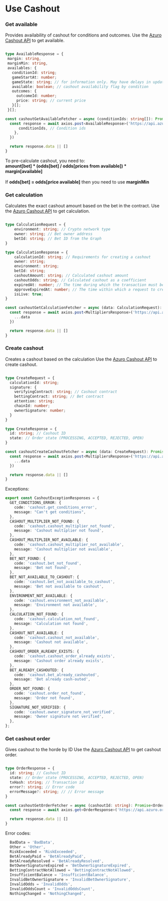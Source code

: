 
# Use Cashout

### Get available
Provides availability of cashout for conditions and outcomes.
Use the [Azuro Cashout API](https://api.azuro.org/api/v1/public/cashout/get-available) to get available.

```ts copy

type AvailableResponse = {
 margin: string,
 marginMin: string,
 availables: {
   conditionId: string;
   gameStartAt: number;
   gameState: string; // for information only. May have delays in updating.
   available: boolean; // cashout availability flag by condition
   outcomes: {
     outcomeId: number;
     price: string; // current price
   }[];
 }[];

const cashoutGetAvailableFetcher = async (conditionIds: string[]): Promise<AvailableResponse> => {
  const response = await axios.post<AvailableResponse>('https://api.azuro.org/api/v1/public/cashout/get-available', {
      conditionIds, // Condition ids
    },
  })

  return response.data || []
}
```
<Callout type="info">
  To pre-calculate cashout, you need to:<br/>
  <b>amount[bet] * (odds[bet] / odds[prices from available]) * margin[available]</b><br/><br/>
  If <b>odds[bet] = odds[price available]</b> then you need to use <b>marginMin</b>
</Callout>

### Get calculation
Calculates the exact cashout amount based on the bet in the contract. Use the [Azuro Cashout API](https://api.azuro.org/api/v1/public/cashout/get-calculation) to get calculation.

```ts copy

type CalculationRequest = {
    environment: string; // Crypto network type
    owner: string; // Bet owner address
    betId: string; // Bet ID from the Graph
}

type CalculationResponse = {
    calculationId: string; // Requirements for creating a cashout
    owner: string;
    environment: string;
    betId: string;
    cashoutAmount: string; // Сalculated cashout amount
    cashoutOdds: string; // Calculated cashout as a coefficient
    expiredAt: number; // The time during which the transaction must be completed, taking into account the execution on the contract
    approveExpiredAt: number; // The time within which a request to create a cashout must be sent
    isLive: true;
}

const cashoutGetСalculationFetcher = async (data: CalculationRequest): Promise<CalculationResponse> => {
  const response = await axios.post<MultipliersResponse>('https://api.azuro.org/api/v1/public/cashout/get-calculation', {
    ...data
  })

  return response.data || []
}
```

### Create cashout
Creates a cashout based on the calculation
Use the [Azuro Cashout API](https://api.azuro.org/api/v1/public/cashout/create) to create cashout.

```ts copy

type CreateRequest = {
  calculationId: string;
  signature: {
    verifyingContract: string; // Cashout contract
    bettingContract: string; // Bet contract
    attention: string;
    chainId: number;
    ownerSignature: number;
  }
}

type CreateResponse = {
  id: string; // Cashout ID
  state: // Order state (PROCESSING, ACCEPTED, REJECTED, OPEN)
}

const cashoutСreateCashoutFetcher = async (data: CreateRequest): Promise<CreateResponse> => {
  const response = await axios.post<MultipliersResponse>('https://api.azuro.org/api/v1/public/cashout/create', {
    ...data
  })

  return response.data || []
}
```

Exceptions:
```ts
export const CashoutExceptionResponses = {
  GET_CONDITIONS_ERROR: {
    code: 'cashout.get_conditions_error',
    message: "Can't get conditions",
  },
  CASHOUT_MULTIPLIER_NOT_FOUND: {
    code: 'cashout.cashout_multiplier_not_found',
    message: 'Cashout multiplier not found',
  },
  CASHOUT_MULTIPLIER_NOT_AVAILABLE: {
    code: 'cashout.cashout_multiplier_not_available',
    message: 'Cashout multiplier not available',
  },
  BET_NOT_FOUND: {
    code: 'cashout.bet_not_found',
    message: 'Bet not found',
  },
  BET_NOT_AVAILABLE_TO_CASHOUT: {
    code: 'cashout.bet_not_available_to_cashout',
    message: 'Bet not available to cashout',
  },
  ENVIRONMENT_NOT_AVAILABLE: {
    code: 'cashout.environment_not_available',
    message: 'Environment not available',
  },
  CALCULATION_NOT_FOUND: {
    code: 'cashout.calculation_not_found',
    message: 'Calculation not found',
  },
  CASHOUT_NOT_AVAILABLE: {
    code: 'cashout.cashout_not_available',
    message: 'Cashout not available',
  },
  CASHOUT_ORDER_ALREADY_EXISTS: {
    code: 'cashout.cashout_order_already_exists',
    message: 'Cashout order already exists',
  },
  BET_ALREADY_CASHOUTED: {
    code: 'cashout.bet_already_cashouted',
    message: 'Bet already cash-outed',
  },
  ORDER_NOT_FOUND: {
    code: 'cashout.order_not_found',
    message: 'Order not found',
  },
  SIGNATURE_NOT_VERIFIED: {
    code: 'cashout.owner_signature_not_verified',
    message: 'Owner signature not verified',
  },
};
```

### Get cashout order
Gives cashout to the horde by ID
Use the [Azuro Cashout API](https://api.azuro.org/api/v1/public/cashout/{id}) to get cashout order.

```ts copy

type OrderResponse = {
  id: string; // Cashout ID
  state: // Order state (PROCESSING, ACCEPTED, REJECTED, OPEN)
  txHash: string; // Transaction id
  error?: string; // Error code
  errorMessage?: string; // // Error message
}

const cashoutGetOrderFetcher = async (cashoutId: string): Promise<OrderResponse> => {
  const response = await axios.get<OrderResponse>('https://api.azuro.org/api/v1/public/cashout/{id}')

  return response.data || []
}
```

Error codes:
```ts
  BadData = 'BadData',
  Other = 'Other',
  RiskExceeded = 'RiskExceeded',
  BetAlreadyPaid = 'BetAlreadyPaid',
  BetAlreadyResolved = 'BetAlreadyResolved',
  BetOwnerSignatureExpired = 'BetOwnerSignatureExpired',
  BettingContractNotAllowed = 'BettingContractNotAllowed',
  InsufficientBalance = 'InsufficientBalance',
  InvalidBetOwnerSignature = 'InvalidBetOwnerSignature',
  InvalidOdds = 'InvalidOdds',
  InvalidOddsCount = 'InvalidOddsCount',
  NothingChanged = 'NothingChanged',
```
